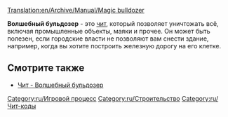 [[Translation:en/Archive/Manual/Magic bulldozer]]

'''Волшебный бульдозер''' - это [[ru/Manual/Чит-коды|чит]], который позволяет уничтожать всё, включая промышленные объекты, маяки и прочее. Он может быть полезен, если городские власти не позволяют вам снести здание, например, когда вы хотите построить железную дорогу на его клетке. 

== Смотрите также ==
*[[ru/Manual/Чит-коды#volshebnyi-buldozer|Чит - Волшебный бульдозер]]

[[Category:ru/Игровой процесс]]
[[Category:ru/Строительство]]
[[Category:ru/Чит-коды]]